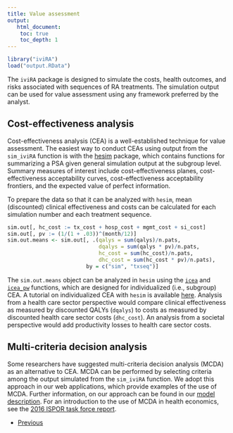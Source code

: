 ```yaml
---
title: Value assessment 
output: 
   html_document:
    toc: true
    toc_depth: 1
---
```


```r
library("iviRA")
load("output.RData")
```

The `iviRA` package is designed to simulate the costs, health outcomes, and risks associated with sequences of RA treatments. The simulation output can be used for value assessment using any framework preferred by the analyst. 

## Cost-effectiveness analysis
Cost-effectiveness analysis (CEA) is a well-established technique for value assessment. The easiest way to conduct CEAs using output from the `sim_iviRA` function is with the [hesim](https://hesim-dev.github.io/hesim/) package, which contains functions for summarizing a PSA given general simulation output at the subgroup level. Summary measures of interest include cost-effectiveness planes, cost-effectiveness acceptability curves, cost-effectiveness acceptability frontiers, and the expected value of perfect information. 

To prepare the data so that it can be analyzed with `hesim`, mean (discounted) clinical effectiveness and costs can be calculated for each simulation number and each treatment sequence.

```r
sim.out[, hc_cost := tx_cost + hosp_cost + mgmt_cost + si_cost]
sim.out[, pv := (1/(1 + .03))^(month/12)]
sim.out.means <- sim.out[, .(qalys = sum(qalys)/n.pats,
                             dqalys = sum(qalys * pv)/n.pats,
                             hc_cost = sum(hc_cost)/n.pats,
                             dhc_cost = sum(hc_cost * pv)/n.pats),
                         by = c("sim", "txseq")]
```

The `sim.out.means` object can be analyzed in `hesim` using the [`icea`](https://hesim-dev.github.io/hesim/reference/icea.html) and [`icea_pw`](https://hesim-dev.github.io/hesim/reference/icea.html) functions, which are designed for individualized (i.e., subgroup) CEA. A tutorial on individualized CEA with `hesim` is available [here](https://hesim-dev.github.io/hesim/articles/icea.html). Analysis from a health care sector perspective would compare clinical effectiveness as measured by discounted QALYs (`dqalys`) to costs as measured by discounted health care sector costs (`dhc_cost`). An analysis from a societal perspective would add productivity losses to health care sector costs.

## Multi-criteria decision analysis
Some researchers have suggested multi-criteria decision analysis (MCDA) as an alternative to CEA. MCDA can be performed by selecting criteria among the output simulated from the `sim_iviRA` function. We adopt this approach in our web applications, which provide examples of the use of MCDA. Further information, on our approach can be found in our [model description](../model-description/model-description.pdf). For an introduction to the use of MCDA in health economics, see the [2016 ISPOR task force report](http://www.sciencedirect.com/science/article/pii/S1098301515051359). 

<div>
<ul class="pager">
  <li class="previous"><a href="05-ips.html">Previous</a></li>
</ul>
</div>
